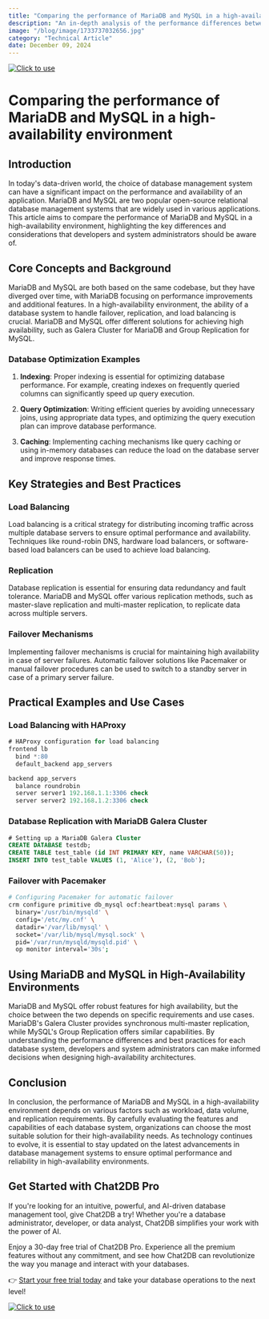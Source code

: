 ```yaml
---
title: "Comparing the performance of MariaDB and MySQL in a high-availability environment"
description: "An in-depth analysis of the performance differences between MariaDB and MySQL in a high-availability setup."
image: "/blog/image/1733737032656.jpg"
category: "Technical Article"
date: December 09, 2024
---
```

[![Click to use](/image/blog/bg/chat2db1.png)](https://app.chat2db.ai/)
# Comparing the performance of MariaDB and MySQL in a high-availability environment


<Authors date="December 09, 2024">
  <Author name="Jing" link="https://chat2db.ai" />
</Authors>

## Introduction

In today's data-driven world, the choice of database management system can have a significant impact on the performance and availability of an application. MariaDB and MySQL are two popular open-source relational database management systems that are widely used in various applications. This article aims to compare the performance of MariaDB and MySQL in a high-availability environment, highlighting the key differences and considerations that developers and system administrators should be aware of.

## Core Concepts and Background

MariaDB and MySQL are both based on the same codebase, but they have diverged over time, with MariaDB focusing on performance improvements and additional features. In a high-availability environment, the ability of a database system to handle failover, replication, and load balancing is crucial. MariaDB and MySQL offer different solutions for achieving high availability, such as Galera Cluster for MariaDB and Group Replication for MySQL.

### Database Optimization Examples

1. **Indexing**: Proper indexing is essential for optimizing database performance. For example, creating indexes on frequently queried columns can significantly speed up query execution.

2. **Query Optimization**: Writing efficient queries by avoiding unnecessary joins, using appropriate data types, and optimizing the query execution plan can improve database performance.

3. **Caching**: Implementing caching mechanisms like query caching or using in-memory databases can reduce the load on the database server and improve response times.

## Key Strategies and Best Practices

### Load Balancing

Load balancing is a critical strategy for distributing incoming traffic across multiple database servers to ensure optimal performance and availability. Techniques like round-robin DNS, hardware load balancers, or software-based load balancers can be used to achieve load balancing.

### Replication

Database replication is essential for ensuring data redundancy and fault tolerance. MariaDB and MySQL offer various replication methods, such as master-slave replication and multi-master replication, to replicate data across multiple servers.

### Failover Mechanisms

Implementing failover mechanisms is crucial for maintaining high availability in case of server failures. Automatic failover solutions like Pacemaker or manual failover procedures can be used to switch to a standby server in case of a primary server failure.

## Practical Examples and Use Cases

### Load Balancing with HAProxy

```sql
# HAProxy configuration for load balancing
frontend lb
  bind *:80
  default_backend app_servers

backend app_servers
  balance roundrobin
  server server1 192.168.1.1:3306 check
  server server2 192.168.1.2:3306 check
```

### Database Replication with MariaDB Galera Cluster

```sql
# Setting up a MariaDB Galera Cluster
CREATE DATABASE testdb;
CREATE TABLE test_table (id INT PRIMARY KEY, name VARCHAR(50));
INSERT INTO test_table VALUES (1, 'Alice'), (2, 'Bob');
```

### Failover with Pacemaker

```bash
# Configuring Pacemaker for automatic failover
crm configure primitive db_mysql ocf:heartbeat:mysql params \
  binary='/usr/bin/mysqld' \
  config='/etc/my.cnf' \
  datadir='/var/lib/mysql' \
  socket='/var/lib/mysql/mysql.sock' \
  pid='/var/run/mysqld/mysqld.pid' \
  op monitor interval='30s';
```

## Using MariaDB and MySQL in High-Availability Environments

MariaDB and MySQL offer robust features for high availability, but the choice between the two depends on specific requirements and use cases. MariaDB's Galera Cluster provides synchronous multi-master replication, while MySQL's Group Replication offers similar capabilities. By understanding the performance differences and best practices for each database system, developers and system administrators can make informed decisions when designing high-availability architectures.

## Conclusion

In conclusion, the performance of MariaDB and MySQL in a high-availability environment depends on various factors such as workload, data volume, and replication requirements. By carefully evaluating the features and capabilities of each database system, organizations can choose the most suitable solution for their high-availability needs. As technology continues to evolve, it is essential to stay updated on the latest advancements in database management systems to ensure optimal performance and reliability in high-availability environments.

## Get Started with Chat2DB Pro

If you're looking for an intuitive, powerful, and AI-driven database management tool, give Chat2DB a try! Whether you're a database administrator, developer, or data analyst, Chat2DB simplifies your work with the power of AI.

Enjoy a 30-day free trial of Chat2DB Pro. Experience all the premium features without any commitment, and see how Chat2DB can revolutionize the way you manage and interact with your databases.

👉 [Start your free trial today](https://app.chat2db.ai/) and take your database operations to the next level!

[![Click to use](/image/blog/bg/chat2db.jpg)](https://app.chat2db.ai/)